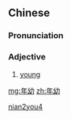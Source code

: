 ==Chinese==
{{zh-forms}}

===Pronunciation===
{{zh-pron
|m=niányòu
|h=pfs=ngièn-yu
|mn=nî-iù
|cat=a
}}

===Adjective===
{{zh-adj}}

# {{lb|zh|literary}} [[young]]

[[Category:Mandarin literary terms|nian2you4]]

[[mg:年幼]]
[[zh:年幼]]
